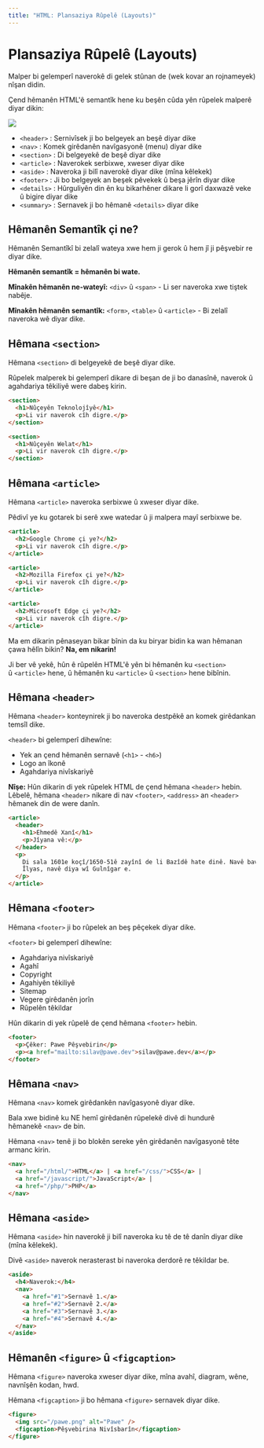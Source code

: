 ```yaml
---
title: "HTML: Plansaziya Rûpelê (Layouts)"
---
```


# **Plansaziya Rûpelê (Layouts)**

Malper bi gelemperî naverokê di gelek stûnan de (wek kovar an rojnameyek) nîşan didin.

Çend hêmanên HTML'ê semantîk hene ku beşên cûda yên rûpelek malperê diyar dikin:

![](/images/hemane-semantik.gif)

- `<header>` : Sernivîsek ji bo belgeyek an beşê diyar dike
- `<nav>` : Komek girêdanên navîgasyonê (menu) diyar dike
- `<section>` : Di belgeyekê de beşê diyar dike
- `<article>` : Naverokek serbixwe, xweser diyar dike
- `<aside>` : Naveroka ji bilî naverokê diyar dike (mîna kêlekek)
- `<footer>` : Ji bo belgeyek an beşek pêvekek û beşa jêrîn diyar dike
- `<details>` : Hûrguliyên din ên ku bikarhêner dikare li gorî daxwazê ​​veke û bigire diyar dike
- `<summary>` : Sernavek ji bo hêmanê `<details>` diyar dike

## **Hêmanên Semantîk çi ne?**

Hêmanên Semantîkî bi zelalî wateya xwe hem ji gerok û hem jî ji pêşvebir re diyar dike.

**Hêmanên semantîk = hêmanên bi wate.**

**Mînakên hêmanên ne-wateyî:** `<div>` û `<span>` - Li ser naveroka xwe tiştek nabêje.

**Mînakên hêmanên semantîk:** `<form>`, `<table>` û `<article>` - Bi zelalî naveroka wê diyar dike.

## **Hêmana `<section>`**

Hêmana `<section>` di belgeyekê de beşê diyar dike.

Rûpelek malperek bi gelemperî dikare di beşan de ji bo danasînê, naverok û agahdariya têkiliyê were dabeş kirin.

```html copy showLineNumbers
<section>
  <h1>Nûçeyên Teknolojîyê</h1>
  <p>Li vir naverok cîh digre.</p>
</section>

<section>
  <h1>Nûçeyên Welat</h1>
  <p>Li vir naverok cîh digre.</p>
</section>
```

## **Hêmana `<article>`**

Hêmana `<article>` naveroka serbixwe û xweser diyar dike.

Pêdivî ye ku gotarek bi serê xwe watedar û ji malpera mayî serbixwe be.

```html copy showLineNumbers
<article>
  <h2>Google Chrome çi ye?</h2>
  <p>Li vir naverok cîh digre.</p>
</article>

<article>
  <h2>Mozilla Firefox çi ye?</h2>
  <p>Li vir naverok cîh digre.</p>
</article>

<article>
  <h2>Microsoft Edge çi ye?</h2>
  <p>Li vir naverok cîh digre.</p>
</article>
```

Ma em dikarin pênaseyan bikar bînin da ku biryar bidin ka wan hêmanan çawa hêlîn bikin? **Na, em nikarin!**

Ji ber vê yekê, hûn ê rûpelên HTML'ê yên bi hêmanên ku `<section>` û `<article>` hene, û hêmanên ku `<article>` û `<section>` hene bibînin.

## **Hêmana `<header>`**

Hêmana `<header>` konteynirek ji bo naveroka destpêkê an komek girêdankan temsîl dike.

`<header>` bi gelemperî dihewîne:

- Yek an çend hêmanên sernavê (`<h1>` - `<h6>`)
- Logo an îkonê
- Agahdariya nivîskariyê

**Nîşe:** Hûn dikarin di yek rûpelek HTML de çend hêmana `<header>` hebin. Lêbelê, hêmana `<header>` nikare di nav `<footer>`, `<address>` an `<header>` hêmanek din de were danîn.

```html copy showLineNumbers
<article>
  <header>
    <h1>Ehmedê Xanî</h1>
    <p>Jîyana vê:</p>
  </header>
  <p>
    Di sala 1601e koçî/1650-51ê zayînî de li Bazîdê hate dinê. Navê bavê wî
    Îlyas, navê diya wî Gulnîgar e.
  </p>
</article>
```

## **Hêmana `<footer>`**

Hêmana `<footer>` ji bo rûpelek an beş pêçekek diyar dike.

`<footer>` bi gelemperî dihewîne:

- Agahdariya nivîskariyê
- Agahî
- Copyright
- Agahiyên têkiliyê
- Sitemap
- Vegere girêdanên jorîn
- Rûpelên têkildar

Hûn dikarin di yek rûpelê de çend hêmana `<footer>` hebin.

```html copy showLineNumbers
<footer>
  <p>Çêker: Pawe Pêşvebirin</p>
  <p><a href="mailto:silav@pawe.dev">silav@pawe.dev</a></p>
</footer>
```

## **Hêmana `<nav>`**

Hêmana `<nav>` komek girêdankên navîgasyonê diyar dike.

Bala xwe bidinê ku NE hemî girêdanên rûpelekê divê di hundurê hêmanekê `<nav>` de bin.

Hêmana `<nav>` tenê ji bo blokên sereke yên girêdanên navîgasyonê tête armanc kirin.

```html copy showLineNumbers
<nav>
  <a href="/html/">HTML</a> | <a href="/css/">CSS</a> |
  <a href="/javascript/">JavaScript</a> |
  <a href="/php/">PHP</a>
</nav>
```

## **Hêmana `<aside>`**

Hêmana `<aside>` hin naverokê ji bilî naveroka ku tê de tê danîn diyar dike (mîna kêlekek).

Divê `<aside>` naverok nerasterast bi naveroka derdorê re têkildar be.

```html copy showLineNumbers
<aside>
  <h4>Naverok:</h4>
  <nav>
    <a href="#1">Sernavê 1.</a>
    <a href="#2">Sernavê 2.</a>
    <a href="#3">Sernavê 3.</a>
    <a href="#4">Sernavê 4.</a>
  </nav>
</aside>
```

## **Hêmanên `<figure>` û `<figcaption>`**

Hêmana `<figure>` naveroka xweser diyar dike, mîna avahî, diagram, wêne, navnîşên kodan, hwd.

Hêmana `<figcaption>` ji bo hêmana `<figure>` sernavek diyar dike.

```html copy showLineNumbers
<figure>
  <img src="/pawe.png" alt="Pawe" />
  <figcaption>Pêşvebirina Nivîsbarîn</figcaption>
</figure>
```
